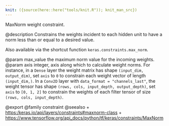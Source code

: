 ```yaml
---
knit: ({source(here::here("tools/knit.R")); knit_man_src})
---
```

MaxNorm weight constraint.

@description
Constrains the weights incident to each hidden unit
to have a norm less than or equal to a desired value.

Also available via the shortcut function `keras.constraints.max_norm`.

@param max_value the maximum norm value for the incoming weights.
@param axis integer, axis along which to calculate weight norms.
    For instance, in a `Dense` layer the weight matrix
    has shape `(input_dim, output_dim)`,
    set `axis` to `0` to constrain each weight vector
    of length `(input_dim,)`.
    In a `Conv2D` layer with `data_format = "channels_last"`,
    the weight tensor has shape
    `(rows, cols, input_depth, output_depth)`,
    set `axis` to `[0, 1, 2]`
    to constrain the weights of each filter tensor of size
    `(rows, cols, input_depth)`.

@export
@family constraint
@seealso
+ <https:/keras.io/api/layers/constraints#maxnorm-class>
+ <https://www.tensorflow.org/api_docs/python/tf/keras/constraints/MaxNorm>
